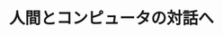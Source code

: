 ﻿---
title: "人間とコンピュータの対話へ"
category: "その他"
vol: 73
interviewee: "新田 克己"
url: "http://www.dis.titech.ac.jp/special/nitta.html"
tags: ["人間","システム","情報","コンピュータ","人工知能"]
pdf: "73-3-nitta.pdf"
career: ""
preface: "コンピュータに人間の思考に近い情報処理をさせ、実際の社会問題を解決するには、問題に関連する情報を分析し、それに合わせて人工知能の技術を用いてさまざまなシステムを作り、さらにそれらを適切に組み合わせることが必要となる。新田研究室では、人工知能の技術と、それらを用いて実際の社会問題を解決する方法についての研究を行っている。本稿では、新田研究室で行われている数多くの研究の中から、先生が特に力を入れている、調停の司会者の教育を支援するシステムについて紹介する。"
---
